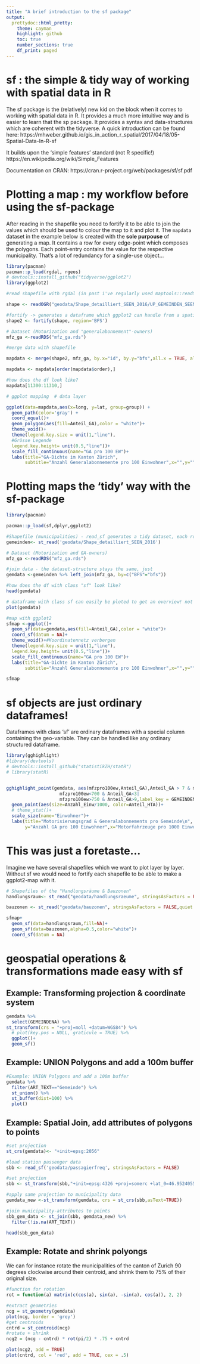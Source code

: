 ```yaml
---
title: "A brief introduction to the sf package"
output: 
  prettydoc::html_pretty:
    theme: cayman
    highlight: github
    toc: true 
    number_sections: true 
    df_print: paged
---
```


# sf : the simple & tidy way of working with spatial data in R

The sf package is the (relatively) new kid on the block when it comes to working with spatial data in R. It provides a much more intuitive way and is easier to learn that the sp package. It provides a syntax and data-structures which are coherent with the tidyverse. A quick introduction can be found here:
https://mhweber.github.io/gis_in_action_r_spatial/2017/04/18/05-Spatial-Data-In-R-sf

It builds upon the 'simple features' standard (not R specific!) https://en.wikipedia.org/wiki/Simple_Features

Documentation on CRAN:
https://cran.r-project.org/web/packages/sf/sf.pdf

# Plotting a map : my workflow before using the sf-package

After reading in the shapefile you need to fortify it to be able to join the values which should be used to colour the map to it and plot it. The `mapdata` dataset in the example below is created with the **sole purpouse** of generating a map. It contains a row for every edge-point which composes the polygons. Each point-entry contains the value for the respective municipality. That's a lot of redundancy for a single-use object...

```r

library(pacman)
pacman::p_load(rgdal, rgeos)
# devtools::install_github("tidyverse/ggplot2")
library(ggplot2)

#read shapefile with rgdal (in past i've regularly used maptools::readShapePoly). This results in a Spatial*Dataframe, a nested datastructure (lists within lists) which is hard to decompose.

shape <- readOGR("geodata/Shape_detailliert_SEEN_2016/UP_GEMEINDEN_SEEN_2016_F.shp")

#fortify -> generates a dataframe which ggplot2 can handle from a spatial object
shape2 <- fortify(shape, region='BFS')

# Dataset (Motorization and "generalabonnement"-owners)
mfz_ga <-readRDS("mfz_ga.rds")

#merge data with shapefile

mapdata <- merge(shape2, mfz_ga, by.x="id", by.y="bfs",all.x = TRUE, all.y = TRUE)

mapdata <- mapdata[order(mapdata$order),]

#how does the df look like?
mapdata[11300:11310,]

```

```r

# ggplot mapping  # data layer

ggplot(data=mapdata,aes(x=long, y=lat, group=group)) + 
  geom_path(color='gray') + 
  coord_equal()+ 
  geom_polygon(aes(fill=Anteil_GA),color = "white")+
  theme_void()+  
  theme(legend.key.size = unit(1,"line"),                                       
  #Grösse Legende
  legend.key.height= unit(0.5,"line"))+
  scale_fill_continuous(name="GA pro 100 EW")+
  labs(title="GA-Dichte im Kanton Zürich",
       subtitle="Anzahl Generalabonnemente pro 100 Einwohner",x="",y="")

```

# Plotting maps the 'tidy' way with the sf-package

```r

library(pacman)

pacman::p_load(sf,dplyr,ggplot2)

#Shapefile (municipalities) - read_sf generates a tidy dataset, each row represents one municipality, the polygons are stored in a single special geo-variable, the 'geometry' column
gemeinden<- st_read('geodata/Shape_detailliert_SEEN_2016')

# Dataset (Motorization and GA-owners)
mfz_ga <-readRDS("mfz_ga.rds")

#join data - the dataset-structure stays the same, just 
gemdata <-gemeinden %>% left_join(mfz_ga, by=c("BFS"="bfs"))

#how does the df with class "sf" look like?
head(gemdata)

# dataframe with class sf can easily be ploted to get an overview! not so with sp...
plot(gemdata)

#map with ggplot2
sfmap <-ggplot()+
  geom_sf(data=gemdata,aes(fill=Anteil_GA),color = "white")+
  coord_sf(datum = NA)+  
  theme_void()+#Koordinatennetz verbergen
  theme(legend.key.size = unit(1,"line"),                                       
  legend.key.height= unit(0.5,"line"))+
  scale_fill_continuous(name="GA pro 100 EW")+
  labs(title="GA-Dichte im Kanton Zürich",
       subtitle="Anzahl Generalabonnemente pro 100 Einwohner",x="",y="")

sfmap

```

# sf objects are just ordinary dataframes!

Dataframes with class 'sf' are ordinary dataframes with a special column containing the geo-variable. They can be handled like any ordinary structured dataframe.

```r
library(gghighlight)
#library(devtools)
# devtools::install_github("statistikZH/statR")
# library(statR)


gghighlight_point(gemdata, aes(mfzpro100ew,Anteil_GA),Anteil_GA > 7 & mfzpro100ew<600 |                     mfzpro100ew>1000|
                    mfzpro100ew<700 & Anteil_GA<3|
                    mfzpro100ew>750 & Anteil_GA>9,label_key = GEMEINDENA)+
  geom_point(aes(size=Anzahl_Einw/1000, color=Anteil_HTA))+
  # theme_stat()+
  scale_size(name="Einwohner")+
  labs(title="Motorisierungsgrad & Generalabonnements pro Gemeinde\n",
       y="Anzahl GA pro 100 Einwohner",x="Motorfahrzeuge pro 1000 Einwohner")

```

# This was just a foretaste...

Imagine we have several shapefiles which we want to plot layer by layer. Without sf we would need to fortify each shapefile to be able to make a ggplot2-map with it.

```r
# Shapefiles of the "Handlungsräume & Bauzonen"
handlungsraum<- st_read("geodata/handlungsraeume", stringsAsFactors = FALSE,quiet = TRUE) 

bauzonen <- st_read("geodata/bauzonen", stringsAsFactors = FALSE,quiet = TRUE) 

sfmap+
  geom_sf(data=handlungsraum,fill=NA)+
  geom_sf(data=bauzonen,alpha=0.5,color="white")+
  coord_sf(datum = NA)  
```


# geospatial operations & transformations made easy with sf
## Example: Transforming projection & coordinate system 
```r
gemdata %>% 
  select(GEMEINDENA) %>%
st_transform(crs = "+proj=moll +datum=WGS84") %>% 
  # plot(key.pos = NULL, graticule = TRUE) %>% 
  ggplot()+
  geom_sf()
```

## Example: UNION Polygons and add a 100m buffer
```r
#Example: UNION Polygons and add a 100m buffer
gemdata %>% 
  filter(ART_TEXT=="Gemeinde") %>% 
  st_union() %>% 
  st_buffer(dist=100) %>% 
  plot()

```

## Example: Spatial Join, add attributes of polygons to points
```r
#set projection
st_crs(gemdata)<- "+init=epsg:2056"

#load station passenger data
sbb <- read_sf('geodata/passagierfreq', stringsAsFactors = FALSE)

#set projection
sbb <- st_transform(sbb,"+init=epsg:4326 +proj=somerc +lat_0=46.95240555555556 +lon_0=7.439583333333333 +k_0=1 +x_0=2600000 +y_0=1200000 +ellps=bessel +units=m +no_defs")

#apply same projection to municipality data
gemdata_new <-st_transform(gemdata, crs = st_crs(sbb,asText=TRUE))

#join municipality-attributes to points
sbb_gem_data <- st_join(sbb, gemdata_new) %>% 
  filter(!is.na(ART_TEXT))

head(sbb_gem_data)

```
## Example: Rotate and shrink polyongs
We can for instance rotate the municipalities of the canton of Zurich 90 degrees clockwise around their centroid, and shrink them to 75% of their original size.
```r
#function for rotation
rot = function(a) matrix(c(cos(a), sin(a), -sin(a), cos(a)), 2, 2)

#extract geometries
ncg = st_geometry(gemdata)
plot(ncg, border = 'grey')
#get centroids
cntrd = st_centroid(ncg)
#rotate + shrink
ncg2 = (ncg - cntrd) * rot(pi/2) * .75 + cntrd

plot(ncg2, add = TRUE)
plot(cntrd, col = 'red', add = TRUE, cex = .5)

```
